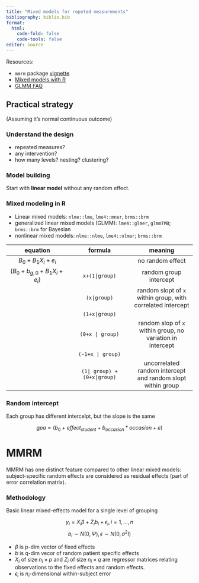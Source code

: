 ```yaml
---
title: "Mixed models for repeted measurements"
bibliography: biblio.bib
format: 
  html:
    code-fold: false
    code-tools: false
editor: source
---
```


Resources: 

* `mmrm` package [vignette](https://openpharma.github.io/mmrm/latest-tag/articles/methodological_introduction.html)
* [Mixed models with R](https://m-clark.github.io/mixed-models-with-R/random_intercepts.html)
* [GLMM FAQ](https://bbolker.github.io/mixedmodels-misc/glmmFAQ.html)



## Practical strategy

(Assuming it's normal continuous outcome)

### Understand the design

* repeated measures?
* any intervention?
* how many levels? nesting? clustering?

### Model building

Start with **linear model** without any random effect.




### Mixed modeling in R

* Linear mixed models: `nlme::lme`, `lme4::mner`, `brms::brm`
* generalized linear mixed models (GLMM): `lme4::glmer`, `glmmTMB`; `brms::brm` for Bayesian
* nonlinear mixed models: `nlme::nlme`, `lme4::nlmer`; `brms::brm`


|equation|formula |meaning |
|:---:|:---: |:---:|
|$B_0 + B_1X_i + e_i$ | | no random effect|
|$(B_0+b_{g,0} + B_1X_i + e_i)$| `x+(1|group)`| random group intercept |
|| `(x|group)`| random slopt of `x` within group, with correlated intercept|
|| `(1+x|group)`| |
|| `(0+x | group)`|random slop of `x` within group, no variation in intercept |
|| `(-1+x | group)`| |
|| `(1| group) + (0+x|group)`|uncorrelated random intercept and random slopt within group |




### Random intercept 

Each group has different intercelpt, but the slope is the same

$$gpa = (b_0 + effect_{student} + b_{occasion} * occasion + e)$$




# MMRM

MMRM has one distinct feature compared to other linear mixed models: subject-specific random effects are considered as residual effects (part of error correlation matrix).

### Methodology 

Basic linear mixed-effects model for a single level of grouping

$$
y_i = X_i \beta + Z_i b_i + \epsilon_i, i = 1, ..., n
$$
$$
b_i \sim N(0, \Psi), \epsilon \sim N(0, \sigma^2 I)
$$

* $\beta$ is p-dim vector of fixed effects
* $b$ is q-dim vecor of random patient specific effects
* $X_i$ of size $n_i \times p$ and $Z_i$ of size $n_i \times q$ are regressor matrices relating observations to the fixed effects and random effects.
* $\epsilon_i$ is $n_i$-dimensional within-subject error
 


